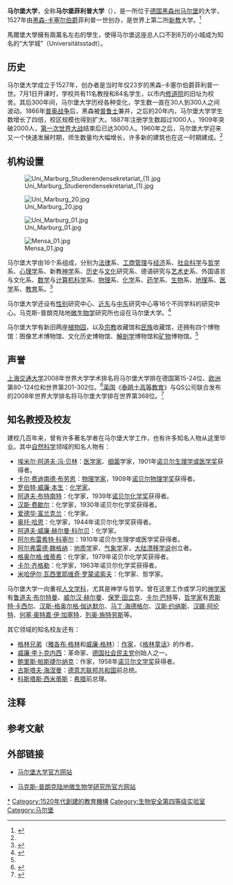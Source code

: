{{coord|50|48|39|N|08|46|25|E|display=title|type:edu}}
{{University
|name            = 马尔堡菲利普大学
|native_name     = Philipps-Universität Marburg
|latin_name      = SCHOLA MARPVRGENSIS
|image           = [[File:Uni_Marburg_Siegel.svg|200px]]
|motto           = 
|established     = 1527年7月1日
|type            = 公立
|endowment       = | budget = € 3.356億 <ref>{{cite web |url=https://www.uni-marburg.de/profil/statistik/zahlen |title=Aktuelle Zahlen auf einen Blick |language=de |website=University of Marburg |accessdate=2017-06-21 |archive-date=2017-01-23 |archive-url=https://web.archive.org/web/20170123160837/https://www.uni-marburg.de/profil/statistik/zahlen |dead-url=no }}</ref>
|president       =Katharina Krause
| academic_staff = 2,657<ref name="Employees">{{cite web |url=https://www.uni-marburg.de/profile-en/statistik-en/employees |title=Employees |accessdate=2017-04-20 |archive-date=2016-06-22 |archive-url=https://web.archive.org/web/20160622084833/http://www.uni-marburg.de/profile-en/statistik-en/employees |dead-url=no }}</ref>
| administrative_staff = 1,794<ref name="Employees"/>
|students        = 19339<ref name="fnf">{{cite web |url=http://www.uni-marburg.de/profile-en/statistik-en |title=Facts and Figures |publisher=马尔堡大学 |date= |accessdate=2008年12月25日 |language=en |archive-date=2016年3月30日 |archive-url=https://web.archive.org/web/20160330091615/http://www.uni-marburg.de/profile-en/statistik-en |dead-url=no }}</ref>
|undergrad       = 
|postgrad        = 
|doctoral        = 
|city            = [[马尔堡_(德国)|马尔堡]]
|state           = [[黑森州|黑森州]]
|country         = [[德国|德国]]
|campus          = 
|mascot          = 
|religion        = 
|affiliations    = 
|footnotes       = 
|website         = http://www.uni-marburg.de/
|address         = 
|logo            = 
}}
'''马尔堡大学'''，全称'''马尔堡菲利普大学'''（{{lang-de|Philipps-Universität Marburg}}），是一所位于[[德国|德国]][[黑森州|黑森州]][[马尔堡_(德国)|马尔堡]]的大学，1527年由[[黑森统治者列表|黑森-卡塞尔伯爵]]菲利普一世创办，是世界上第二所[[新教|新教]]大学。{{noteTag|1=第一所于1526年在[[西里西亚|西里西亚]][[莱格尼察|莱格尼察]]成立，1530年关闭。}}<ref name="history">{{cite web |url=http://www.uni-marburg.de/profile-en/history |title=History |publisher=马尔堡大学 |date= |accessdate=2008年12月25日 |language=en |archive-date=2016年12月26日 |archive-url=https://web.archive.org/web/20161226081540/http://www.uni-marburg.de/profile-en/history |dead-url=no }}</ref>

馬爾堡大學擁有兩萬名左右的學生，使得马尔堡这座总人口不到8万的小城成为知名的“大学城”（Universitätsstadt）。

== 历史 ==
马尔堡大学成立于1527年，创办者是当时年仅23岁的黑森-卡塞尔伯爵菲利普一世。7月1日开课时，学校共有11名教授和84名学生，以市内[[修道院|修道院]]的旧址为校舍。其后300年间，马尔堡大学历经各种变化，学生数一直在30人到300人之间波动。1866年[[普奥战争|普奥战争]]后，黑森被[[普鲁士|普鲁士]]兼并，之后的20年内，马尔堡大学学生数增长了四倍，校区规模也得到扩大。1887年注册学生数超过1000人，1909年突破2000人，[[第一次世界大战|第一次世界大战]]结束后已达3000人。1960年之后，马尔堡大学迎来又一个快速发展时期，师生数量均大幅增长，许多新的建筑也在这一时期建成。<ref name="history"/>

== 机构设置 ==

[[File:Uni_Marburg_Studierendensekretariat_(1).jpg|thumb]]

[[File:Uni_Marburg_20.jpg|thumb]]

[[Image:Uni_Marburg_01.jpg|thumb]]

[[File:Mensa_01.jpg|thumb]]

马尔堡大学由16个系组成，分别为[[法律|法律]]系、[[工商管理|工商管理]]与[[经济|经济]]系、[[社会科学|社会科学]]与[[哲学|哲学]]系、[[心理学|心理学]]系、新教[[神学|神学]]系、[[历史|历史]]与[[文化|文化]]研究系、德语研究与[[艺术史|艺术史]]系、外国语言与文化系、[[数学|数学]]与[[计算机科学|计算机科学]]系、[[物理|物理]]系、[[化学|化学]]系、[[药学|药学]]系、[[生物|生物]]系、[[地理|地理]]系、[[医学|医学]]系、[[教育|教育]]系。<ref name="faculties">{{cite web |url=http://www.uni-marburg.de/faculties-en |title=The Faculties of the Philipps-Universität Marburg |publisher=马尔堡大学 |date= |accessdate=2008年12月25日 |language=en |archive-url=https://web.archive.org/web/20081225091605/http://www.uni-marburg.de/faculties-en |archive-date=2008年12月25日 |dead-url=yes }}</ref>

马尔堡大学还设有[[性别|性别]]研究中心、[[近东|近东]]与[[中东|中东]]研究中心等16个不同学科的研究中心。马克斯-普朗克陆地[[微生物学|微生物学]]研究所也设在马尔堡大学。<ref name="org">{{cite web |url=http://www.uni-marburg.de/facilities-en |title=Organizations and Partner Institutions of the Philipps-Universität Marburg |publisher=马尔堡大学 |date= |accessdate=2008年12月25日 |language=en |archive-date=2015年10月31日 |archive-url=https://web.archive.org/web/20151031040519/http://www.uni-marburg.de/facilities-en |dead-url=no }}</ref>

马尔堡大学有新旧两座[[植物园|植物园]]，以及[[宗教|宗教]]收藏馆和[[民族|民族]]收藏馆，还拥有四个博物馆：图像艺术博物馆、文化历史博物馆、[[解剖学|解剖学]]博物馆和[[矿物|矿物]]博物馆。<ref name="org"/>

== 声誉 ==
[[上海交通大学|上海交通大学]]2008年世界大学学术排名将马尔堡大学排在德国第15-24位、[[欧洲|欧洲]]第80-124位和世界第201-302位。<ref name="sjtu">{{cite web |url=http://www.arwu.org/rank2008/ARWU2008_TopEuro(CH).htm |title=欧洲大学学术排行100强 |publisher=[[上海交通大学|上海交通大学]]高等教育研究院世界一流大学研究中心 |date= |accessdate=2008年12月27日 |language=zh |archive-date=2009年5月4日 |archive-url=https://web.archive.org/web/20090504021638/http://www.arwu.org/rank2008/ARWU2008_TopEuro%28CH%29.htm |dead-url=no }}</ref>[[英国|英国]]《[[泰晤士高等教育|泰晤士高等教育]]》与QS公司联合发布的2008年世界大学排名将马尔堡大学排在世界第368位。<ref name="qs">{{cite web|url=http://www.topuniversities.com/worlduniversityrankings/results/2008/overall_rankings/fullrankings/ |title=THE - QS World University Rankings 2008 - The Complete Rankings |publisher=QS Quacquarelli Symonds Limited |date= |accessdate=2008年12月27日 |language=en |deadurl=yes |archiveurl=https://web.archive.org/web/20090720004138/http://www.topuniversities.com/worlduniversityrankings/results/2008/overall_rankings/fullrankings/ |archivedate=2009年7月20日 }}</ref>

== 知名教授及校友 ==
建校几百年来，曾有许多著名学者在马尔堡大学工作，也有许多知名人物从这里毕业。其中[[自然科学|自然科学]]领域的知名人物有：
* [[埃米尔·阿道夫·冯·贝林|埃米尔·阿道夫·冯·贝林]]：[[医学家|医学家]]、[[细菌|细菌]]学家，1901年[[诺贝尔生理学或医学奖|诺贝尔生理学或医学奖]]获得者。
* [[卡尔·费迪南德·布劳恩|卡尔·费迪南德·布劳恩]]：[[物理学家|物理学家]]，1909年[[诺贝尔物理学奖|诺贝尔物理学奖]]获得者。
* [[罗伯特·威廉·本生|罗伯特·威廉·本生]]：[[化学家|化学家]]。
* [[阿道夫·布特南特|阿道夫·布特南特]]：化学家，1939年[[诺贝尔化学奖|诺贝尔化学奖]]获得者。
* [[汉斯·费歇尔|汉斯·费歇尔]]：化学家，1930年诺贝尔化学奖获得者。
* [[爱德华·富兰克兰|爱德华·富兰克兰]]：化学家。
* [[奥托·哈恩|奥托·哈恩]]：化学家，1944年诺贝尔化学奖获得者。
* [[阿道夫·威廉·赫尔曼·科尔贝|阿道夫·威廉·赫尔曼·科尔贝]]：化学家。
* [[阿尔布雷希特·科塞尔|阿尔布雷希特·科塞尔]]：1910年诺贝尔生理学或医学奖获得者。
* [[阿尔弗雷德·魏格纳|阿尔弗雷德·魏格纳]]：[[地质学|地质学]]家、[[气象学|气象学]]家，[[大陆漂移学说|大陆漂移学说]]创立者。
* [[格奥尔格·维蒂希|格奥尔格·维蒂希]]：化学家，1979年诺贝尔化学奖获得者。
* [[卡尔·齐格勒|卡尔·齐格勒]]：化学家，1963年诺贝尔化学奖获得者。
* [[米哈伊尔·瓦西里耶维奇·罗蒙诺索夫|米哈伊尔·瓦西里耶维奇·罗蒙诺索夫]]：化学家、哲学家。

马尔堡大学一向重视[[人文学科|人文学科]]，尤其是神学与哲学。曾在这里工作或学习的[[神学家|神学家]]有[[鲁道夫·布尔特曼|鲁道夫·布尔特曼]]、[[威尔汉·赫尔曼|威尔汉·赫尔曼]]、[[保罗·田立克|保罗·田立克]]、[[卡尔·巴特|卡尔·巴特]]等，[[哲学家|哲学家]]有[[恩斯特·卡西尔|恩斯特·卡西尔]]、[[汉斯-格奥尔格·伽达默尔|汉斯-格奥尔格·伽达默尔]]、[[马丁·海德格尔|马丁·海德格尔]]、[[汉斯·约纳斯|汉斯·约纳斯]]、[[汉娜·阿伦特|汉娜·阿伦特]]、[[何塞·奥特嘉·伊·加塞特|何塞·奥特嘉·伊·加塞特]]、[[列奥·施特劳斯|列奥·施特劳斯]]等。

其它领域的知名校友还有：
* [[格林兄弟|格林兄弟]]（[[雅各布·格林|雅各布·格林]]和[[威廉·格林|威廉·格林]]）：[[作家|作家]]，《[[格林童话|格林童话]]》的作者。
* [[威廉·李卜克内西|威廉·李卜克内西]]：革命家、[[德国社会民主党|德国社会民主党]]创始人之一。
* [[鲍里斯·帕斯捷尔纳克|鲍里斯·帕斯捷尔纳克]]：作家，1958年[[诺贝尔文学奖|诺贝尔文学奖]]获得者。
* [[古斯塔夫·海涅曼|古斯塔夫·海涅曼]]：[[德意志联邦共和国|德意志联邦共和国]]前总统。
* [[科斯塔斯·西米蒂斯|科斯塔斯·西米蒂斯]]：[[希腊|希腊]]前总理。

== 注释 ==
<div class="references-small">
{{NoteFoot}}
</div>

== 参考文献 ==
{{reflist|2}}

== 外部链接 ==
* {{De icon}}{{En icon}}[http://www.uni-marburg.de/ 马尔堡大学官方网站] {{Wayback|url=http://www.uni-marburg.de/ |date=20170628032644 }}
* {{En icon}}[http://www.mpi-marburg.mpg.de/ 马克斯-普朗克陆地微生物学研究所官方网站] {{Wayback|url=http://www.mpi-marburg.mpg.de/ |date=20210505232150 }}
{{德国大学}}
{{Authority control}}
[[Category:馬爾堡大學|*]]
[[Category:1520年代創建的教育機構|Category:1520年代創建的教育機構]]
[[Category:生物安全第四等级实验室|Category:生物安全第四等级实验室]]
[[Category:马尔堡|Category:马尔堡]]
